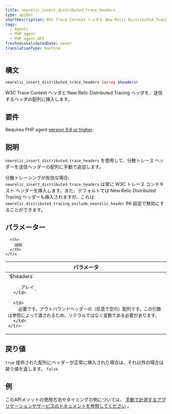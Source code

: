 ```yaml
---
title: newrelic_insert_distributed_trace_headers
type: apiDoc
shortDescription: W3C Trace Context ヘッダと New Relic Distributed Tracing ヘッダを、送信するヘッダの配列に挿入します。
tags:
  - Agents
  - PHP agent
  - PHP agent API
freshnessValidatedDate: never
translationType: machine
---
```


## 構文

```php
newrelic_insert_distributed_trace_headers (array $headers)
```

W3C Trace Context ヘッダと New Relic Distributed Tracing ヘッダを、送信するヘッダの配列に挿入します。

## 要件

Requires PHP agent [version 9.8 or higher](/docs/release-notes/agent-release-notes/php-release-notes).

## 説明

`newrelic_insert_distributed_trace_headers` を使用して、分散トレース ヘッダーを送信ヘッダーの配列に手動で追加します。

分散トレーシングが有効な場合、 `newrelic_insert_distributed_trace_headers` は常に W3C トレース コンテキスト ヘッダーを挿入します。また、デフォルトでは New Relic Distributed Tracing ヘッダーも挿入されますが、これは `newrelic.distributed_tracing_exclude_newrelic_header` INI 設定で無効にすることができます。

## パラメーター

<table>
  <thead>
    <tr>
      <th width="25%">
        パラメータ
      </th>

      <th>
        説明
      </th>
    </tr>
  </thead>

  <tbody>
    <tr>
      <td>
        `$headers`

        _アレイ_
      </td>

      <td>
        必要です。アウトバウンドヘッダーの（任意で空の）配列です。この引数は参照によって渡されるため、リテラルではなく変数である必要があります。
      </td>
    </tr>
  </tbody>
</table>

## 戻り値

`true` 提供された配列にヘッダーが正常に挿入された場合は、それ以外の場合は戻り値を返します。 `false`

## 例

このAPIメソッドの使用方法やタイミングの例については、 [手動で計測するアプリケーションやサービスのドキュメントを参照してください](/docs/agents/php-agent/features/distributed-tracing-php#manual) 。